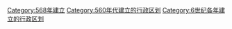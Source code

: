 [[Category:568年建立|Category:568年建立]]
[[Category:560年代建立的行政区划|Category:560年代建立的行政区划]]
[[Category:6世纪各年建立的行政区划|Category:6世纪各年建立的行政区划]]